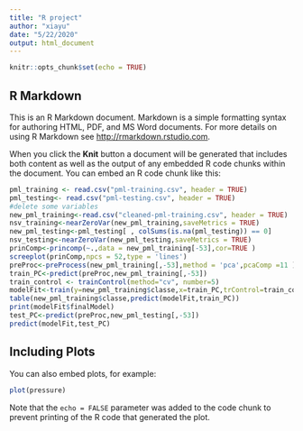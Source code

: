 ---
title: "R project"
author: "xiayu"
date: "5/22/2020"
output: html_document
---

```{r setup, include=FALSE}
knitr::opts_chunk$set(echo = TRUE)
```

## R Markdown

This is an R Markdown document. Markdown is a simple formatting syntax for authoring HTML, PDF, and MS Word documents. For more details on using R Markdown see <http://rmarkdown.rstudio.com>.

When you click the **Knit** button a document will be generated that includes both content as well as the output of any embedded R code chunks within the document. You can embed an R code chunk like this:

```{r}
pml_training <- read.csv("pml-training.csv", header = TRUE)
pml_testing<- read.csv("pml-testing.csv", header = TRUE)
#delete some variables
new_pml_training<-read.csv("cleaned-pml-training.csv", header = TRUE)
nsv_training<-nearZeroVar(new_pml_training,saveMetrics = TRUE)
new_pml_testing<-pml_testing[ , colSums(is.na(pml_testing)) == 0]
nsv_testing<-nearZeroVar(new_pml_testing,saveMetrics = TRUE)
prinComp<-princomp(~.,data = new_pml_training[-53],cor=TRUE )
screeplot(prinComp,npcs = 52,type = 'lines')
preProc<-preProcess(new_pml_training[,-53],method = 'pca',pcaComp =11 )
train_PC<-predict(preProc,new_pml_training[,-53])
train_control <- trainControl(method="cv", number=5)
modelFit<-train(y=new_pml_training$classe,x=train_PC,trControl=train_control,method='rf')
table(new_pml_training$classe,predict(modelFit,train_PC))
print(modelFit$finalModel)
test_PC<-predict(preProc,new_pml_testing[,-53])
predict(modelFit,test_PC)
```

## Including Plots

You can also embed plots, for example:

```{r pressure, echo=FALSE}
plot(pressure)
```

Note that the `echo = FALSE` parameter was added to the code chunk to prevent printing of the R code that generated the plot.
